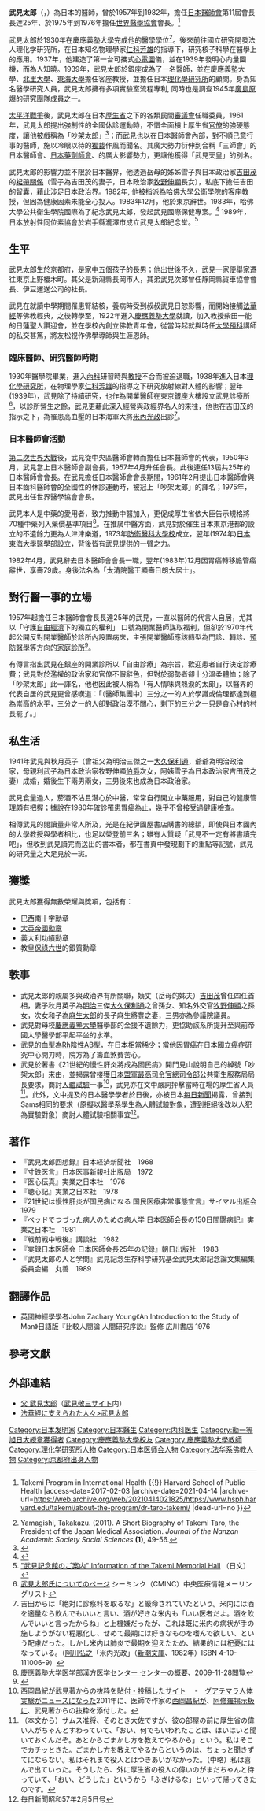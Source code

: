 {{Infobox person
| name = 武見太郎
| image=File:Imakumano-Kannon-ji_Temple_-_Statue_of_Takemi_Tarô.jpg
| caption = 武見太郎的銅像 (觀音寺，京都東山區)
| native_name =  {{lang|ja|武見 太郎}}
| birth_date = [[1904年|1904年]](明治37年)[[8月7日|8月7日]]
| birth_place = {{JAP}}[[京都府|京都府]]
| death_date = {{Death date and age|1983|12|20|1904|08|07}}
| alma_mater = [[慶應義塾大學|慶應義塾大學]]
| occupation = 醫師
| spouse(s) = 秋月英子
| 知名親戚 = 長子：{{tsl|ja|武見敬三|武見敬三}}(政治家)
             姨丈：[[吉田茂|吉田茂]](政治家)
}}
'''武見太郎'''（{{jpn|j=武見 太郎|hg=たけみ たろう|rm=Takemi Tarō}}，{{bd|1904年|8月7日|1983年|12月20日|Takemi Tarou}}）為日本的醫師，曾於1957年到1982年，擔任[[日本醫師會|日本醫師會]]第11屆會長長達25年、於1975年到1976年擔任[[世界醫學協會|世界醫學協會]]會長。<ref name="hsph">{{Cite web |url=http://www.hsph.harvard.edu/takemi/about-the-program/dr-taro-takemi/ |title=Dr. Taro Takemi {{!}} Takemi Program in International Health {{!}} Harvard School of Public Health |access-date=2017-02-03 |archive-date=2021-04-14 |archive-url=https://web.archive.org/web/20210414021825/https://www.hsph.harvard.edu/takemi/about-the-program/dr-taro-takemi/ |dead-url=no }}</ref>

武見太郎於1930年在[[慶應大學|慶應義塾大學]]完成他的醫學學位<ref>Yamagishi, Takakazu. (2011). A Short Biography of Takemi Taro, the President of the Japan Medical Association. ''Journal of the Nanzan Academic Society Social Sciences'' '''(1)''', 49-56.</ref>。後來前往國立研究開發法人理化学研究所，在日本知名物理學家[[仁科芳雄|仁科芳雄]]的指導下，研究核子科學在醫學上的應用。1937年，他建造了第一台可攜式[[心電圖|心電圖]]儀，並在1939年發明心向量圖機，而為人知曉。1939年，武見太郎於銀座成為了一名醫師，並在慶應義塾大學、[[北里大學|北里大學]]、[[東海大學_(日本)|東海大學]]擔任客座教授，並擔任日本[[理化学研究所|理化學研究所]]的顧問。身為知名醫學研究人員，武見太郎擁有多項實驗室流程專利, 同時也是調查1945年[[廣島原爆|廣島原爆]]的研究團隊成員之一。

[[太平洋战争|太平洋戰爭]]後，武見太郎在日本[[厚生省|厚生省]]之下的各類民間[[審議会|審議會]]任職委員，1961年，武見太郎提出強制性的全國休診運動時，不惜全面槓上厚生省[[官僚|官僚]]的強硬態度，讓他被戲稱為「吵架太郎」<ref>{{Cite web |title=日本医師会 戦後50年のあゆみ |author=日本医師会 |url=http://www.med.or.jp/jma/about/50th/ |page=71 |date= |access-date=2017-02-04 |archive-date=2020-09-27 |archive-url=https://web.archive.org/web/20200927101123/http://www1.med.or.jp/jma/about/50th/ |dead-url=no }}</ref>；而武見也以在日本醫師會內部，對不順己意行事的醫師，施以冷眼以待的[[獨裁者|獨裁]]作風而聞名。其廣大勢力衍伸到合稱「三師會」的日本醫師會、[[日本藥劑師會|日本藥劑師會]]、{{link-ja|日本牙醫師會|日本歯科医師会}}的廣大影響勢力，更讓他獲得「武見天皇」的別名。

武見太郎的影響力並不限於日本醫界，他透過岳母的姊姊雪子與日本政治家[[吉田茂|吉田茂]]的[[裙帶關係|裙帶關係]]（雪子為吉田茂的妻子，日本政治家[[牧野伸顯|牧野伸顯]]長女），私底下擔任吉田的智囊，藉此涉足日本政治界。1982年, 他被指派為[[哈佛大學|哈佛大學]]公衛學院的客座教授，但因為健康因素未能全心投入。1983年12月，他於東京辭世。1983年，哈佛大學公共衛生學院國際為了紀念武見太郎，發起武見國際保健專案。<ref>{{Cite web |url=http://www.med.or.jp/english/activities/act_chu.html |title=Japan Medical Association - Cooperation with Harvard University |access-date=2017-02-03 |archive-date=2021-01-28 |archive-url=https://web.archive.org/web/20210128154438/https://med.or.jp/english/activities/act_chu.html |dead-url=no }}</ref> 1989年，[[日本放射性同位素協會|日本放射性同位素協會]]於[[岩手縣|岩手縣]][[瀧澤市|瀧澤市]]成立武見太郎紀念堂。<ref>[http://www.jrias.or.jp/association/cat9/sub-takemi/903.html "武見記念館のご案内" Information of the Takemi Memorial Hall] {{Wayback|url=http://www.jrias.or.jp/association/cat9/sub-takemi/903.html |date=20151109112105 }} （日文）</ref>

==  生平 ==
武見太郎生於京都府，是家中五個孩子的長男；他出世後不久，武見一家便舉家遷往東京上野櫻木町。其父是新瀉縣長岡市人，其弟武見次郎曾任靜岡縣貨車協會會長、伊豆運送公司的社長。

武見在{{link-ja|開成學園|開成中学校}}就讀中學期間罹患腎結核，養病時受到叔叔武見日恕影響，而開始接觸[[妙法莲华经|法華經]]等佛教經典，之後轉學至{{link-ja|慶應義塾普通中學|慶應義塾普通部}}，1922年進入[[慶應義塾大學|慶應義塾大學]]就讀，加入教授柴田一能的日蓮聖人讚迎會，並在學校內創立佛教青年會，從當時起就與時任[[大學預科|大學預科]]講師的{{link-ja|友松円諦|友松円諦}}私交甚篤，將友松視作佛學導師與生涯恩師。

=== 臨床醫師、研究醫師時期 ===
1930年醫學院畢業，進入[[內科學|內科]]研習時與[[教授|教授]]不合而被迫退職，1938年進入日本[[理化学研究所|理化學研究所]]，在物理學家[[仁科芳雄|仁科芳雄]]的指導之下研究放射線對人體的影響；翌年(1939年)，武見除了持續研究，也作為開業醫師在東京[[銀座|銀座]]{{tsl|ja|教文館|教文館}}大樓設立武見診療所<ref>[http://www.cminc.ne.jp/tonaiml/takemitarou.htm 武見太郎氏についてのページ] {{Wayback|url=http://www.cminc.ne.jp/tonaiml/takemitarou.htm |date=20201219071020 }} シーミンク（CMINC）中央医療情報メーリングリスト</ref>，以診所營生之餘，武見更藉此深入經營與政經界名人的來往，他也在吉田茂的指示之下，為罹患高血壓的日本海軍大將[[米內光政|米內光政]]出診<ref>吉田からは「絶対に診察料を取るな」と厳命されていたという。米内には酒を適量なら飲んでもいいと言い、酒が好きな米内も「いい医者だよ。酒を飲んでいいと言ったからね」と上機嫌だったが、これは既に米内の病状が手の施しようがない程悪化し、せめて最期には好きなものを嗜んで欲しい、という配慮だった。しかし米内は肺炎で最期を迎えたため、結果的には杞憂にはなっている。（[[阿川弘之|阿川弘之]]「米内光政」（[[新潮文庫|新潮文庫]]、1982年）ISBN 4-10-111006-9）</ref>。

=== 日本醫師會活動 ===
[[第二次世界大战|第二次世界大戰]]後，武見從中央區醫師會轉而擔任日本醫師會的代表，1950年3月，武見當上日本醫師會副會長，1957年4月升任會長。此後連任13屆共25年的日本醫師會會長。在武見擔任日本醫師會會長期間，1961年2月提出日本醫師會與日本齒科醫師會的全國性的休診運動時，被冠上「吵架太郎」的諢名；1975年，武見出任世界醫學協會會長。

武見本人是中藥的愛用者，致力推動中醫加入{{tsl|ja|健康保険#保険診療|日本勞健保制度}}，更促成厚生省依大臣告示規格將70種中藥列入藥價基準項目<ref>[http://web.sc.itc.keio.ac.jp/kampo/index_1-01.html 慶應義塾大学医学部漢方医学センター センターの概要]{{dead link|date=2018年1月 |bot=InternetArchiveBot |fix-attempted=yes }}、2009-11-28閲覧</ref>。在推廣中醫方面，武見對於催生日本東京港都的{{tsl|ja|北里大学東洋医学総合研究所|北里研究所附屬東洋醫學綜合研究所}}設立的不遺餘力更為人津津樂道，1973年[[防衛醫科大學校|防衛醫科大學校]]成立，翌年(1974年)[[東海大學_(日本)|日本東海大學]]醫學部設立，背後皆有武見提供的一臂之力。

1982年4月，武見辭去日本醫師會會長一職，翌年(1983年)12月因胃癌轉移膽管癌辭世，享壽79歲。身後法名為「太清院醫王顯壽日朗大居士」。

==  對行醫一事的立場 ==
1957年起擔任日本醫師會會長長達25年的武見，一直以醫師的代言人自居，尤其以「守護[[市场经济|自由經濟]]下的獨立{{tsl|ja|開業医|開業醫師}}的權利」 口號為開業醫師謀取福利，但卻於1970年代起公開反對開業醫師於診所內設置病床，主張開業醫師應該轉型為門診、轉診、[[預防醫學|預防醫學]]等方向的[[普通科醫生|家庭診所]]<ref>{{Cite web|title=国民皆保険の時代 : 1960,70年代の生活と医療 |author=新村拓 |publisher=法政大学出版局 |date=2011-11 |isbn=9784588312113 |pages=73-73}}</ref>。

有傳言指出武見在銀座的開業診所以「自由診療」為宗旨，歡迎患者自行決定診療費；武見對於濫權的政治家和官僚不假辭色，但對於弱勢者卻十分溫柔體恤；除了「吵架太郎」此一諢名，他也因此被人稱為「有人情味與熱淚的太郎」，以醫界的代表自居的武見更曾感嘆道：「（醫師集團中）三分之一的人於學識或倫理都達到極為崇高的水平，三分之一的人卻對政治漠不關心，剩下的三分之一只是貪心村的村長罷了。」

== 私生活 ==
1941年武見與秋月英子（曾祖父為明治三傑之一[[大久保利通|大久保利通]]，爺爺為明治政治家{{tsl|ja|秋月種樹|秋月種樹}}，母親利武子為日本政治家牧野伸顯[[伯爵|伯爵]]次女，阿姨雪子為日本政治家吉田茂之妻）成婚，婚後生下兩男兩女，三男{{tsl|ja|武見敬三|武見敬三}}後來也成為日本政治家。

武見食量過人，菸酒不沾且潛心於中醫，常常自行開立中藥服用，對自己的健康管理頗有把握；據說在1980年確診罹患胃癌為止，幾乎不曾接受過健康檢查。

相傳武見的閱讀量非常人所及，光是在紀伊國屋書店購書的總額，即使與日本國內的大學教授與學者相比，也足以榮登前三名；雖有人質疑「武見不一定有將書讀完吧」，但收到武見讀完而送出的書本者，都在書頁中發現劃下的重點等記號，武見的研究量之大足見於一斑。

== 獲獎 ==
武見太郎獲得無數榮耀與獎項，包括有：
* 巴西南十字勳章
* [[大英帝國勳章|大英帝國勳章]]
* 義大利功績勳章
* 教皇[[保祿六世|保祿六世]]的銀質勳章

== 軼事 ==
* 武見太郎的親屬多與政治界有所關聯，姨丈（岳母的姊夫）[[吉田茂|吉田茂]]曾任四任首相，妻子秋月英子為[[明治|明治]]三傑[[大久保利通|大久保利通]]之曾孫女、知名外交官[[牧野伸顯|牧野伸顯]]之孫女，次女和子為[[麻生太郎|麻生太郎]]的長子麻生將豊之妻，三男{{tsl|ja|武見敬三|武見敬三}}亦為參議院議員。
* 武見對母校[[慶應義塾大學|慶應義塾大學]]醫學部的金援不遺餘力，更協助該系所提升至與前帝國大學醫學部平起平坐的水準。
* 武見的[[血型|血型]]為[[Rh血型系統|Rh陰性]][[ABO血型系统|AB型]]，在日本相當稀少；當他因胃癌在日本國立癌症研究中心開刀時，院方為了籌血煞費苦心。
* 武見於著書《21世紀的慢性肝炎將成為國民病》開門見山說明自己的綽號「吵架太郎」來由，並揭露曾接獲[[駐日盟軍總司令|日本盟軍最高司令官總司令部]]公共衛生服務局局長{{tsl|ja|クロフォード・F・サムス|Crawford F. Sams}}要求，商討[[人体试验|人體試驗]]一事<ref>[http://www.asyura2.com/09/reki02/msg/523.html 西岡昌紀が武見著からの抜粋を貼付・投稿したサイト] {{Wayback|url=http://www.asyura2.com/09/reki02/msg/523.html |date=20201209072143 }}　-　[[グアテマラ人体実験|グアテマラ人体実験]]がニュースになった2011年に、医師で作家の[[西岡昌紀|西岡昌紀]]が、[[阿修羅掲示板|阿修羅掲示板]]に、武見著からの抜粋を添付した。</ref>，武見亦在文中嚴詞抨擊當時在場的厚生省人員<ref>（本文から）サムス准将、そのとき大佐ですが、彼の部屋の前に厚生省の偉い人がちゃんとすわっていて、「おい、何でもいわれたことは、はいはいと聞いておくんだぞ。あとからごまかし方を教えてやるから」という。私はそこでカチッときた。ごまかし方を教えてやるからというのは、ちょっと聞きずてにならない。私はそれまで役人とはつきあいがなかった。（中略）私は喜んで出ていった。そうしたら、外に厚生省の役人の偉いのがまだちゃんと待っていて、「おい、どうした」というから「ふざけるな」といって帰ってきたのです。</ref>。此外，文中提及的日本醫學學者{{tsl|ja|田宮猛雄|田宮猛雄}}於日後，亦被日本[[毎日新聞|每日新聞]]揭露，曾接到Sams相同的要求（原擬以醫學系學生為人體試驗對象，遭到拒絕後改以人犯為實驗對象）商討人體試驗相關事宜<ref>毎日新聞昭和57年2月5日号</ref>。

== 著作 ==
* 『武見太郎回想録』日本経済新聞社　1968
* 『寸鉄医言』日本医事新報社出版局　1972
* 『医心伝真』実業之日本社　1976
* 『聴心記』実業之日本社　1978
* 『21世紀は慢性肝炎が国民病になる 国民医療非常事態宣言』サイマル出版会　1979
* 『ベッドでつづった病人のための病人学 日本医師会長の150日間闘病記』実業之日本社　1981
* 『戦前戦中戦後』講談社　1982
* 『実録日本医師会 日本医師会長25年の記録』朝日出版社　1983
* 『武見太郎の人と学問』武見記念生存科学研究基金武見太郎記念論文集編集委員会編　丸善　1989

== 翻譯作品 ==
* 英國神經學學者John Zachary Young《An Introduction to the Study of Man》日語版『比較人間論 人間研究序説』監修 広川書店 1976

== 參考文獻 ==
{{reflist}}

== 外部連結 ==
* [https://web.archive.org/web/20070930061540/http://www.takemi.net/taro/ 父 武見太郎]（[http://www.takemi.net/ 武見敬三サイト]内）
* [http://www.nichiren.or.jp/people/20090817-33/ 法華経に支えられた人々>武見太郎] {{Wayback|url=http://www.nichiren.or.jp/people/20090817-33/ |date=20210131150711 }}

{{日本医师会会长}}
{{DEFAULTSORT:Takemi Tarou}}
[[Category:日本发明家|Category:日本发明家]]
[[Category:日本醫生|Category:日本醫生]]
[[Category:内科医生|Category:内科医生]]
[[Category:勳一等旭日大綬章獲得者|Category:勳一等旭日大綬章獲得者]]
[[Category:慶應義塾大學校友|Category:慶應義塾大學校友]]
[[Category:慶應義塾大學教師|Category:慶應義塾大學教師]]
[[Category:理化学研究所人物|Category:理化学研究所人物]]
[[Category:日本医师会人物|Category:日本医师会人物]]
[[Category:法华系佛教人物|Category:法华系佛教人物]]
[[Category:京都府出身人物|Category:京都府出身人物]]